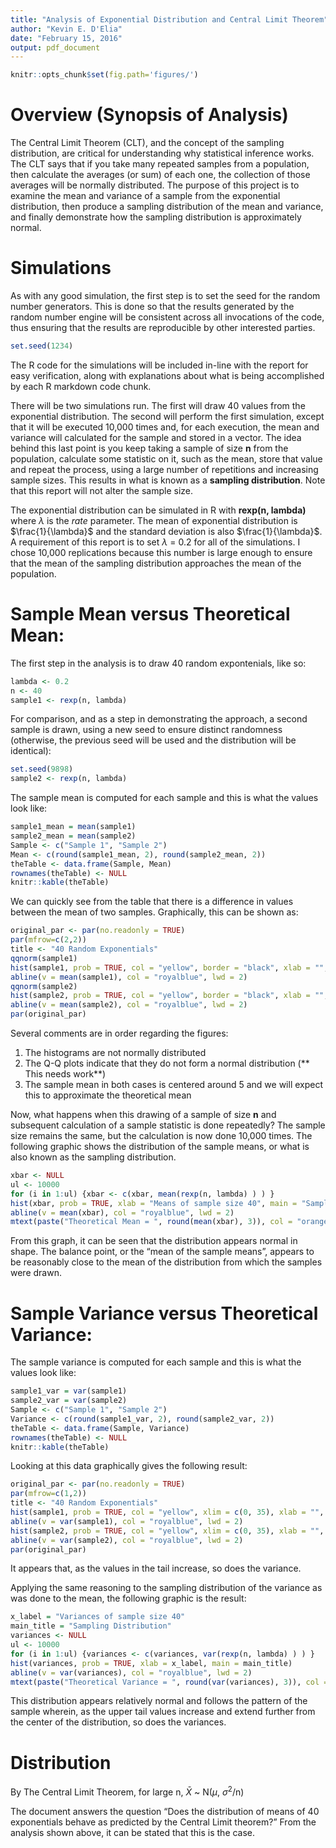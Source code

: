 ```yaml
---
title: "Analysis of Exponential Distribution and Central Limit Theorem"
author: "Kevin E. D'Elia"
date: "February 15, 2016"
output: pdf_document
---
```


```r
knitr::opts_chunk$set(fig.path='figures/')
```

# Overview (Synopsis of Analysis)
The Central Limit Theorem (CLT), and the concept of the sampling distribution, are critical for understanding why statistical inference works.  The CLT says that if you take many repeated samples from a population, then calculate the averages (or sum) of each one, the collection of those averages will be normally distributed.  The purpose of this project is to examine the mean and variance of a sample from the exponential distribution, then produce a sampling distribution of the mean and variance, and finally demonstrate how the sampling distribution is approximately normal.

# Simulations

As with any good simulation, the first step is to set the seed for the random number generators.  This is done so that the results generated by the random number engine will be consistent across all invocations of the code, thus ensuring that the results are reproducible by other interested parties.

```r
set.seed(1234)
```

The R code for the simulations will be included in-line with the report for easy verification, along with explanations about what is being accomplished by each R markdown code chunk.

There will be two simulations run.  The first will draw 40 values from the exponential distribution.  The second will perform the first simulation, except that it will be executed 10,000 times and, for each execution, the mean and variance will calculated for the sample and stored in a vector. The idea behind this last point is you keep taking a sample of size **n** from the population, calculate some statistic on it, such as the mean, store that value and repeat the process, using a large number of repetitions and increasing sample sizes.  This results in what is known as a **sampling distribution**.  Note that this report will not alter the sample size.

The exponential distribution can be simulated in R with **rexp(n, lambda)** where $\lambda$ is the *rate* parameter.  The mean of exponential distribution is $\frac{1}{\lambda}$ and the standard deviation is also $\frac{1}{\lambda}$.  A requirement of this report is to set $\lambda$ = 0.2 for all of the simulations.  I chose 10,000 replications because this number is large enough to ensure that the mean of the sampling distribution approaches the mean of the population.

# Sample Mean versus Theoretical Mean:

The first step in the analysis is to draw 40 random expontenials, like so:
```r
lambda <- 0.2
n <- 40
sample1 <- rexp(n, lambda)
```

For comparison, and as a step in demonstrating the approach, a second sample is drawn, using a new seed to ensure distinct randomness (otherwise, the previous seed will be used and the distribution will be identical):
```r
set.seed(9898)
sample2 <- rexp(n, lambda)
```

The sample mean is computed for each sample and this is what the values look like:
```r
sample1_mean = mean(sample1)
sample2_mean = mean(sample2)
Sample <- c("Sample 1", "Sample 2")
Mean <- c(round(sample1_mean, 2), round(sample2_mean, 2))
theTable <- data.frame(Sample, Mean)
rownames(theTable) <- NULL
knitr::kable(theTable)
```

We can quickly see from the table that there is a difference in values between the mean of two samples.  Graphically, this can be shown as:
```r
original_par <- par(no.readonly = TRUE)
par(mfrow=c(2,2))
title <- "40 Random Exponentials"
qqnorm(sample1)
hist(sample1, prob = TRUE, col = "yellow", border = "black", xlab = "", main = title)
abline(v = mean(sample1), col = "royalblue", lwd = 2)
qqnorm(sample2)
hist(sample2, prob = TRUE, col = "yellow", border = "black", xlab = "", main = title)
abline(v = mean(sample2), col = "royalblue", lwd = 2)
par(original_par)
```

Several comments are in order regarding the figures:

1. The histograms are not normally distributed 
2. The Q-Q plots indicate that they do not form a normal distribution (** This needs work**)
3. The sample mean in both cases is centered around 5 and we will expect this to approximate the theoretical mean

Now, what happens when this drawing of a sample of size **n** and subsequent calculation of a sample statistic is done repeatedly?  The sample size remains the same, but the calculation is now done 10,000 times.  The following graphic shows the distribution of the sample means, or what is also known as the sampling distribution.

```r
xbar <- NULL
ul <- 10000
for (i in 1:ul) {xbar <- c(xbar, mean(rexp(n, lambda) ) ) }
hist(xbar, prob = TRUE, xlab = "Means of sample size 40", main = "Sampling Distribution")
abline(v = mean(xbar), col = "royalblue", lwd = 2)
mtext(paste("Theoretical Mean = ", round(mean(xbar), 3)), col = "orange")
```

From this graph, it can be seen that the distribution appears normal in shape.  The balance point, or the "mean of the sample means", appears to be reasonably close to the mean of the distribution from which the samples were drawn.

# Sample Variance versus Theoretical Variance:  

The sample variance is computed for each sample and this is what the values look like:
```r
sample1_var = var(sample1)
sample2_var = var(sample2)
Sample <- c("Sample 1", "Sample 2")
Variance <- c(round(sample1_var, 2), round(sample2_var, 2))
theTable <- data.frame(Sample, Variance)
rownames(theTable) <- NULL
knitr::kable(theTable)
```

Looking at this data graphically gives the following result:
```r
original_par <- par(no.readonly = TRUE)
par(mfrow=c(1,2))
title <- "40 Random Exponentials"
hist(sample1, prob = TRUE, col = "yellow", xlim = c(0, 35), xlab = "", main = title)
abline(v = var(sample1), col = "royalblue", lwd = 2)
hist(sample2, prob = TRUE, col = "yellow", xlim = c(0, 35), xlab = "", main = title)
abline(v = var(sample2), col = "royalblue", lwd = 2)
par(original_par)
```

It appears that, as the values in the tail increase, so does the variance.

Applying the same reasoning to the sampling distribution of the variance as was done to the mean, the following graphic is the result:
```r
x_label = "Variances of sample size 40"
main_title = "Sampling Distribution"
variances <- NULL
ul <- 10000
for (i in 1:ul) {variances <- c(variances, var(rexp(n, lambda) ) ) }
hist(variances, prob = TRUE, xlab = x_label, main = main_title)
abline(v = var(variances), col = "royalblue", lwd = 2)
mtext(paste("Theoretical Variance = ", round(var(variances), 3)), col = "orange")
```

This distribution appears relatively normal and follows the pattern of the sample wherein, as the upper tail values increase and extend further from the center of the distribution, so does the variances.

# Distribution 

By The Central Limit Theorem, for large n, $\bar{X}$ ~ N($\mu$, $\sigma^2$/n)

The document answers the question "Does the distribution of means of 40 exponentials behave as predicted by the Central Limit theorem?"  From the analysis shown above, it can be stated that this is the case.